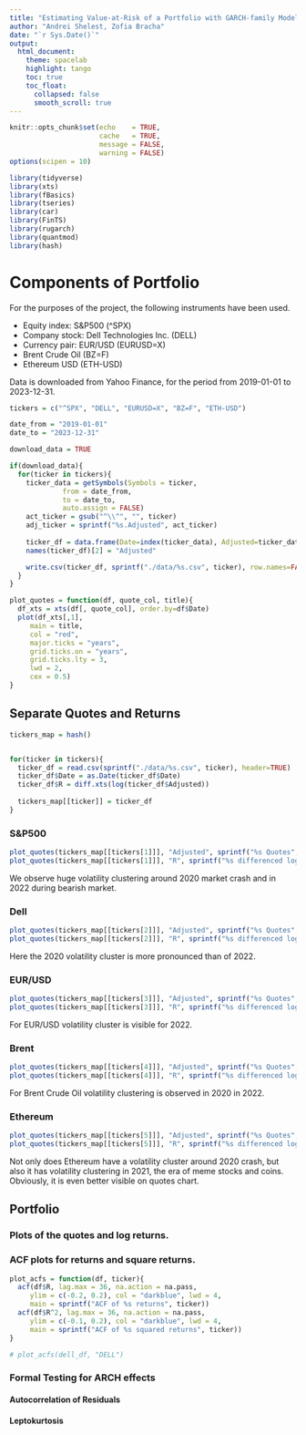 ```yaml
---
title: "Estimating Value-at-Risk of a Portfolio with GARCH-family ModelsS"
author: "Andrei Shelest, Zofia Bracha"
date: "`r Sys.Date()`"
output: 
  html_document:
    theme: spacelab
    highlight: tango
    toc: true
    toc_float:
      collapsed: false
      smooth_scroll: true
---
```


```r
knitr::opts_chunk$set(echo    = TRUE, 
                      cache   = TRUE,
                      message = FALSE, 
                      warning = FALSE)
options(scipen = 10)
```

```r
library(tidyverse)
library(xts)
library(fBasics)
library(tseries)
library(car)
library(FinTS)
library(rugarch) 
library(quantmod)
library(hash)
```

# Components of Portfolio

For the purposes of the project, the following instruments have been used.

- Equity index: S&P500 (^SPX)
- Company stock: Dell Technologies Inc. (DELL)
- Currency pair: EUR/USD (EURUSD=X)
- Brent Crude Oil (BZ=F)
- Ethereum USD (ETH-USD)

Data is downloaded from Yahoo Finance, for the period from 2019-01-01 to 2023-12-31.

```r
tickers = c("^SPX", "DELL", "EURUSD=X", "BZ=F", "ETH-USD")

date_from = "2019-01-01"
date_to = "2023-12-31"

download_data = TRUE

if(download_data){
  for(ticker in tickers){
    ticker_data = getSymbols(Symbols = ticker,
             from = date_from,
             to = date_to,
             auto.assign = FALSE)
    act_ticker = gsub("^\\^", "", ticker)
    adj_ticker = sprintf("%s.Adjusted", act_ticker)
    
    ticker_df = data.frame(Date=index(ticker_data), Adjusted=ticker_data[, adj_ticker])
    names(ticker_df)[2] = "Adjusted"

    write.csv(ticker_df, sprintf("./data/%s.csv", ticker), row.names=FALSE)
  }
}
```
```r
plot_quotes = function(df, quote_col, title){
  df_xts = xts(df[, quote_col], order.by=df$Date)
  plot(df_xts[,1],
     main = title,
     col = "red",
     major.ticks = "years", 
     grid.ticks.on = "years",
     grid.ticks.lty = 3,
     lwd = 2,
     cex = 0.5) 
}
```

## Separate Quotes and Returns




```r
tickers_map = hash()


for(ticker in tickers){
  ticker_df = read.csv(sprintf("./data/%s.csv", ticker), header=TRUE)
  ticker_df$Date = as.Date(ticker_df$Date)
  ticker_df$R = diff.xts(log(ticker_df$Adjusted))
  
  tickers_map[[ticker]] = ticker_df
}
```
### S&P500

```r
plot_quotes(tickers_map[[tickers[1]]], "Adjusted", sprintf("%s Quotes", tickers[1]))
plot_quotes(tickers_map[[tickers[1]]], "R", sprintf("%s differenced log returns", tickers[1]))
```

We observe huge volatility clustering around 2020 market crash and in 2022 during bearish market.

### Dell

```r
plot_quotes(tickers_map[[tickers[2]]], "Adjusted", sprintf("%s Quotes", tickers[2]))
plot_quotes(tickers_map[[tickers[2]]], "R", sprintf("%s differenced log returns", tickers[2]))
```

Here the 2020 volatility cluster is more pronounced than of 2022.

### EUR/USD

```r
plot_quotes(tickers_map[[tickers[3]]], "Adjusted", sprintf("%s Quotes", tickers[3]))
plot_quotes(tickers_map[[tickers[3]]], "R", sprintf("%s differenced log returns", tickers[3]))
```

For EUR/USD volatility cluster is visible for 2022.

### Brent

```r
plot_quotes(tickers_map[[tickers[4]]], "Adjusted", sprintf("%s Quotes", tickers[4]))
plot_quotes(tickers_map[[tickers[4]]], "R", sprintf("%s differenced log returns", tickers[4]))
```

For Brent Crude Oil volatility clustering is observed in 2020 in 2022. 

### Ethereum

```r
plot_quotes(tickers_map[[tickers[5]]], "Adjusted", sprintf("%s Quotes", tickers[5]))
plot_quotes(tickers_map[[tickers[5]]], "R", sprintf("%s differenced log returns", tickers[5]))
```

Not only does Ethereum have a volatility cluster around 2020 crash, but also it has volatility clustering in 2021, the era of meme stocks and coins. Obviously, it is even better visible on quotes chart.

## Portfolio

### Plots of the quotes and log returns.

### ACF plots for returns and square returns.

```r
plot_acfs = function(df, ticker){
  acf(df$R, lag.max = 36, na.action = na.pass,
     ylim = c(-0.2, 0.2), col = "darkblue", lwd = 4,
     main = sprintf("ACF of %s returns", ticker))
  acf(df$R^2, lag.max = 36, na.action = na.pass,
     ylim = c(-0.1, 0.2), col = "darkblue", lwd = 4,
     main = sprintf("ACF of %s squared returns", ticker))
}
```
```r
# plot_acfs(dell_df, "DELL")
```

<!-- Observations: -->

<!-- - There are a couple of significant lags for plain returns, which suggests presence of autocorrelation in returns, but perhaps not a strong one. -->
<!-- - There is a more pronounced autocorrelation of squared returns, hence we can confirm the presence of serial autocorrelation. -->

### Formal Testing for ARCH effects

#### Autocorrelation of Residuals

#### Leptokurtosis